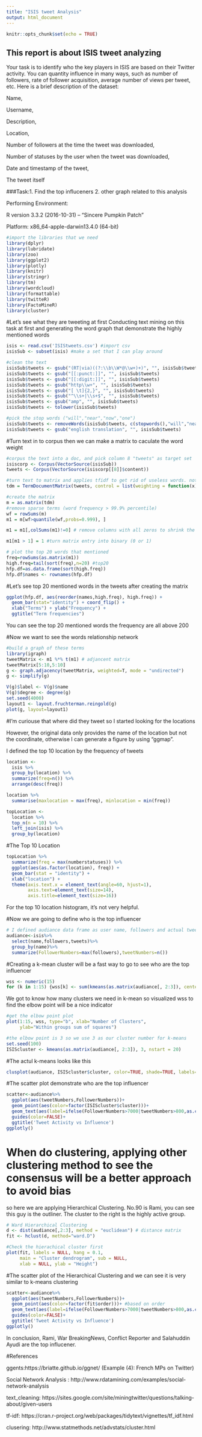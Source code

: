 ```yaml
---
title: "ISIS tweet Analysis"
output: html_document
---
```


```r
knitr::opts_chunk$set(echo = TRUE)
```

## This report is about ISIS tweet analyzing 

Your task is to identify who the key players in ISIS are based on their Twitter activity. You can quantity influence in many ways, such as number of followers, rate of follower acquisition, average number of views per tweet, etc. Here is a brief description of the dataset:

Name,

Username,

Description,

Location,

Number of followers at the time the tweet was downloaded,

Number of statuses by the user when the tweet was downloaded,

Date and timestamp of the tweet,

The tweet itself

###Task:1. Find the top influceners 2. other graph related to this analysis

Performing Environment:

R version 3.3.2 (2016-10-31) -- "Sincere Pumpkin Patch"

Platform: x86_64-apple-darwin13.4.0 (64-bit)



```r
#import the libraries that we need
library(dplyr)
library(lubridate)
library(zoo)
library(ggplot2)
library(plotly)
library(knitr)
library(stringr)
library(tm)
library(wordcloud)
library(formattable)
library(twitteR)
library(FactoMineR)
library(cluster)

```

#Let's see what they are tweeting at first
Conducting text mining on this task at first and generating the word graph that demonstrate the highly mentioned words

```r
isis <- read.csv('ISIStweets.csv') #import csv
isisSub <- subset(isis) #make a set that I can play around

#clean the text
isisSub$tweets <- gsub("(RT|via)((?:\\b\\W*@\\w+)+)", "", isisSub$tweets) 
isisSub$tweets <- gsub("[[:punct:]]", "", isisSub$tweets)
isisSub$tweets <- gsub("[[:digit:]]", "", isisSub$tweets)
isisSub$tweets <- gsub("http\\w+", "", isisSub$tweets)
isisSub$tweets <- gsub("[ \t]{2,}", "", isisSub$tweets)
isisSub$tweets <- gsub("^\\s+|\\s+$", "", isisSub$tweets)
isisSub$tweets <- gsub("amp", "", isisSub$tweets)
isisSub$tweets <- tolower(isisSub$tweets)

#pick the stop words ("will","near","now","one")
isisSub$tweets <- removeWords(isisSub$tweets, c(stopwords(),"will","near","now","one"))
isisSub$tweets <- gsub("english translation", "", isisSub$tweets)
```

#Turn text in to corpus then we can make a matrix to caculate the word weight

```r
#corpus the text into a doc, and pick column 8 "tweets" as target set
isiscorp <- Corpus(VectorSource(isisSub))
tweets <- Corpus(VectorSource(isiscorp[[8]]$content))
```

```r
#turn text to matrix and applies tfidf to get rid of useless words. noted that here normzlied by weight 
tdm = TermDocumentMatrix(tweets, control = list(weighting = function(x) weightTfIdf(x, normalize = TRUE),stopwords = TRUE))
```

```r
#create the matrix
m = as.matrix(tdm)
#remove sparse terms (word frequency > 99.9% percentile)
wf = rowSums(m)
m1 = m[wf>quantile(wf,probs=0.999), ]

m1 = m1[,colSums(m1)!=0] # remove columns with all zeros to shrink the size of matrix

m1[m1 > 1] = 1 #turn matrix entry into binary (0 or 1)

# plot the top 20 words that mentioned 
freq=rowSums(as.matrix(m1))
high.freq=tail(sort(freq),n=20) #top20
hfp.df=as.data.frame(sort(high.freq))
hfp.df$names <- rownames(hfp.df)
```

#Let's see top 20 mentioned words in the tweets after creating the matrix 
```r
ggplot(hfp.df, aes(reorder(names,high.freq), high.freq)) +
  geom_bar(stat="identity") + coord_flip() + 
  xlab("Terms") + ylab("Frequency") +
  ggtitle("Term frequencies")
```
You can see the top 20 mentioned words the frequency are all above 200

#Now we want to see the words relationship network

```r
#build a graph of these terms
library(igraph)
tweetMatrix <- m1 %*% t(m1) # adjancent matrix
tweetMatrix[5:10,5:10]
g <- graph.adjacency(tweetMatrix, weighted=T, mode = "undirected")
g <- simplify(g)

V(g)$label <- V(g)$name
V(g)$degree <- degree(g)
set.seed(4000)
layout1 <- layout.fruchterman.reingold(g)
plot(g, layout=layout1)

```

#I'm curiouse that where did they tweet so I started looking for the locations

However, the original data only provides the name of the location but not the coordinate, otherwise I can generate a figure by using "ggmap".

I defined the top 10 location by the frequency of tweets

```r
location <-
  isis %>%
  group_by(location) %>%
  summarize(freq=n()) %>%
  arrange(desc(freq))

location %>%
  summarise(maxlocation = max(freq), minlocation = min(freq))

topLocation <-
  location %>%
  top_n(n = 10) %>%
  left_join(isis) %>%
  group_by(location)
```

#The Top 10 Location 
```r
topLocation %>% 
  summarize(freq = max(numberstatuses)) %>%
  ggplot(aes(as.factor(location), freq)) +
  geom_bar(stat = "identity") +
  xlab("location") +
  theme(axis.text.x = element_text(angle=60, hjust=1), 
        axis.text=element_text(size=14), 
        axis.title=element_text(size=16))
```

For the top 10 location histogram, it's not very helpful.


#Now we are going to define who is the top influencer
```r
# I defined audiance data frame as user name, followers and actual tweets
audiance<-isis%>%
  select(name,followers,tweets)%>%
  group_by(name)%>%
  summarize(FollowerNumbers=max(followers),tweetNumbers=n())
```

#Creating a k-mean cluster will be a fast way to go to see who are the top influencer

```r
wss <- numeric(15)
for (k in 1:15) {wss[k] <- sum(kmeans(as.matrix(audiance[, 2:3]), centers=k, nstart=25)$withinss)}
```
We got to know how many clusters we need in k-mean so visualized wss to find the elbow point will be a nice indicator
```r
#get the elbow point plot
plot(1:15, wss, type="b", xlab="Number of Clusters",
     ylab="Within groups sum of squares")

#the elbow point is 3 so we use 3 as our cluster number for k-means
set.seed(100)
ISIScluster <- kmeans(as.matrix(audiance[, 2:3]), 3, nstart = 20)
```
#The actul k-means looks like this
```r
clusplot(audiance, ISIScluster$cluster, color=TRUE, shade=TRUE, labels=3, lines=0)
```

#The scatter plot demonstrate who are the top influencer
```r
scatter<-audiance%>%
  ggplot(aes(tweetNumbers,FollowerNumbers))+
  geom_point(aes(color=factor(ISIScluster$cluster)))+
  geom_text(aes(label=ifelse(FollowerNumbers>7000|tweetNumbers>800,as.character(name),'')),vjust=1.5)+
  guides(color=FALSE)+
  ggtitle('Tweet Activity vs Influence')
ggplotly()
```

# When do clustering, applying other clustering method to see the consensus will be a better approach to avoid bias

so here we are applying Hierarchical Clustering. No.90 is Rami, you can see this guy is the outliner. The cluster to the right is the highly active group.
```r
# Ward Hierarchical Clustering
d <- dist(audiance[,2:3], method = "euclidean") # distance matrix
fit <- hclust(d, method="ward.D") 
```

```r
#Check the hierachical cluster first
plot(fit, labels = NULL, hang = 0.1, 
     main = "Cluster dendrogram", sub = NULL,
     xlab = NULL, ylab = "Height")
```

#The scatter plot of the Hierarchical Clustering and we can see it is very similar to k-means clustering
```r
scatter<-audiance%>%
  ggplot(aes(tweetNumbers,FollowerNumbers))+
  geom_point(aes(color=factor(fit$order)))+ #based on order
  geom_text(aes(label=ifelse(FollowerNumbers>7000|tweetNumbers>800,as.character(name),'')),vjust=1.5)+
  guides(color=FALSE)+
  ggtitle('Tweet Activity vs Influence')
ggplotly()
```

In conclusion, Rami, War BreakingNews, Conflict Reporter and Salahuddin Ayudi are the top influcener. 


#References

ggents:https://briatte.github.io/ggnet/
  (Example (4): French MPs on Twitter)
  
Social Network Analysis : http://www.rdatamining.com/examples/social-network-analysis

text_cleaning: https://sites.google.com/site/miningtwitter/questions/talking-about/given-users

tf-idf: https://cran.r-project.org/web/packages/tidytext/vignettes/tf_idf.html

clusering: http://www.statmethods.net/advstats/cluster.html